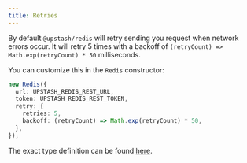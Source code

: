 ```yaml
---
title: Retries
---
```


By default `@upstash/redis` will retry sending you request when network errors
occur. It will retry 5 times with a backoff of
`(retryCount) => Math.exp(retryCount) * 50` milliseconds.

You can customize this in the `Redis` constructor:

```ts
new Redis({
  url: UPSTASH_REDIS_REST_URL,
  token: UPSTASH_REDIS_REST_TOKEN,
  retry: {
    retries: 5,
    backoff: (retryCount) => Math.exp(retryCount) * 50,
  },
});
```

The exact type definition can be found
[here](https://github.com/upstash/upstash-redis/blob/4948b049e0d580d1de0a4cbfeac5565d7e035cc4/pkg/http.ts#LL31C1-L49C5).
